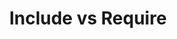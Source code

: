 ---
id: "q_php_med_012"
questionType: "MULTIPLE_CHOICE"
title: "Include vs Require"
description: "Which statement causes a fatal error if the file is missing?"
difficulty: "MEDIUM"
category: "PHP"
options:
  - "include"
  - "require"
  - "import"
  - "load"
correctAnswer: 1
---